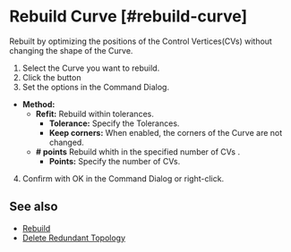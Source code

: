 
# Rebuild Curve [#rebuild-curve]

<Reference shortcut="" command="Rebuild Curve" button="Right of Command Bar" />

Rebuilt by optimizing the positions of the Control Vertices(CVs) without changing the shape of the Curve.

1. Select the  Curve you want to rebuild.
2. Click the button <ButtonIcon type="button-rebuild" />
3. Set the options in the Command Dialog.
  - **Method:**
    - **Refit:** Rebuild within tolerances.
      - **Tolerance:** Specify the Tolerances.
      - **Keep corners:** When enabled, the corners of the Curve are not changed.
    - **# points** Rebuild whith in the specified number of CVs .
      - **Points:** Specify the number of CVs.
4. Confirm with OK in the Command Dialog or right-click.

<VideoPlayer fileName="rebuild-curve"/>

## See also
- [Rebuild](./rebuild)
- [Delete Redundant Topology](./delete-redundant-topology)